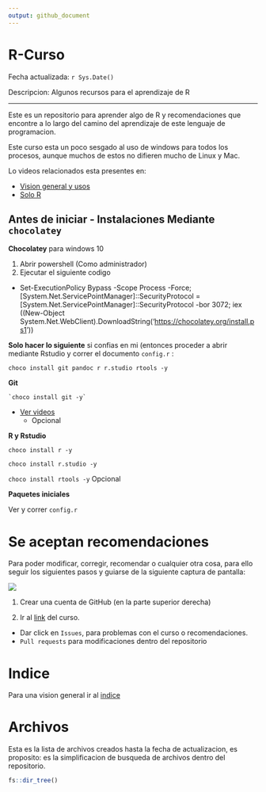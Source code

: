 ```yaml
---
output: github_document
---
```


# R-Curso

Fecha actualizada: `r Sys.Date()`

Descripcion: Algunos recursos para el aprendizaje de R

--- 

Este es un repositorio para aprender algo de R y recomendaciones que encontre a lo largo del camino del aprendizaje de este lenguaje de programacion. 

Este curso esta un poco sesgado al uso de windows para todos los procesos, aunque muchos de estos no difieren mucho de Linux y Mac. 

Lo videos relacionados esta presentes en: 

- [Vision general y usos](https://www.youtube.com/playlist?list=PLDVZfi7ztrg5RU6xmgceV4MJ9YlE7oele)
- [Solo R](https://www.youtube.com/playlist?list=PLDVZfi7ztrg6Ob825jQ6AEYGUceKHg_fY)





## Antes de iniciar - Instalaciones Mediante `chocolatey`

**Chocolatey** para windows 10

1. Abrir powershell (Como administrador) 
1. Ejecutar el
siguiente codigo 

- Set-ExecutionPolicy Bypass -Scope Process -Force;
\[System.Net.ServicePointManager\]::SecurityProtocol =
\[System.Net.ServicePointManager\]::SecurityProtocol -bor 3072; iex
((New-Object
System.Net.WebClient).DownloadString(‘<https://chocolatey.org/install.ps1>’))

**Solo hacer lo siguiente** si confias en mi (entonces proceder a abrir mediante Rstudio y correr el documento `config.r` :

`choco install git pandoc r r.studio rtools -y`

**Git**

``` 
`choco install git -y`
```

  - [Ver videos](https://www.youtube.com/playlist?list=PLmUnyBCRHkvUPkrsseI1SmMtYgfc-f8Kn)
    - Opcional

**R y Rstudio**

 `choco install r -y`
    
`choco install r.studio -y`
    
`choco install rtools -y`  Opcional

**Paquetes iniciales**

Ver y correr `config.r`

# Se aceptan recomendaciones 

Para poder modificar, corregir, recomendar o cualquier otra cosa, para ello seguir los siguientes pasos y guiarse de la siguiente captura de pantalla:

![](fig/recomendaciones.png)

1. Crear una cuenta de GitHub (en la parte superior derecha)

1. Ir al [link](https://github.com/TJhon/r-curso) del curso.
  - Dar click en `Issues`, para problemas con el curso o recomendaciones. 
  - `Pull requests` para modificaciones dentro del repositorio
  
# Indice 

Para una vision general ir al [indice](https://github.com/TJhon/r-curso/blob/master/Indice.md)

# Archivos

Esta es la lista de archivos creados hasta la fecha de actualizacion, es proposito: es la simplificacion de busqueda de archivos dentro del repositorio.

```r

fs::dir_tree()
```

